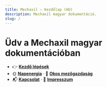 ```yaml
---
title: Mechaxil – Kezdőlap (HU)
description: Mechaxil magyar dokumentáció.
slug: /
---
```


# Üdv a Mechaxil magyar dokumentációban

- 👉 **[Kezdő lépések](/hu/docs/getting-started)**
- 🌞 **[Napenergia](/hu/docs/solar/overview)** · 🌱 **[Okos mezőgazdaság](/hu/docs/smart-ag/overview)**
- 📬 **[Kapcsolat](/hu/contact)** · 🧾 **[Impresszum](/hu/impresszum)**
